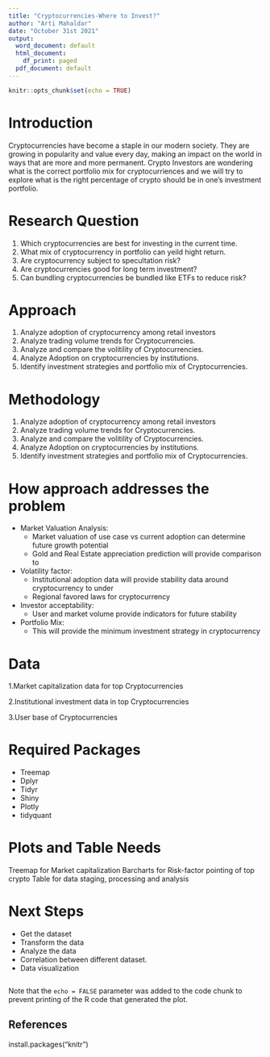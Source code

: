 ```yaml
---
title: "Cryptocurrencies-Where to Invest?"
author: "Arti Mahaldar"
date: "October 31st 2021"
output:
  word_document: default
  html_document:
    df_print: paged
  pdf_document: default
---
```


```r
knitr::opts_chunk$set(echo = TRUE)


```


# Introduction

Cryptocurrencies have become a staple in our modern society. They are growing in popularity and value every day, making an impact on the world in ways that are more and more permanent. 
Crypto Investors are wondering what is the correct portfolio mix for cryptocurriences and we will try to explore what is the right percentage of crypto should be in one’s investment portfolio.

# Research Question

1. Which cryptocurrencies are best for investing in the current time.
2. What mix of cryptocurrency in portfolio can yeild hight return.
3. Are cryptocurrency subject to specultation risk?
4. Are cryptocurrencies good for long term investment?
5. Can bundling cryptocurrencies be bundled like ETFs to reduce risk?

# Approach

1. Analyze adoption of cryptocurrency among retail investors
2. Analyze trading volume trends for Cryptocurrencies.
3. Analyze and compare the volitility of Cryptocurrencies.
4. Analyze Adoption on cryptocurrencies by institutions.
5. Identify investment strategies and portfolio mix of Cryptocurrencies.

# Methodology
1. Analyze adoption of cryptocurrency among retail investors
2. Analyze trading volume trends for Cryptocurrencies.
3. Analyze and compare the volitility of Cryptocurrencies.
4. Analyze Adoption on cryptocurrencies by institutions.
5. Identify investment strategies and portfolio mix of Cryptocurrencies.


# How approach addresses the problem

* Market Valuation Analysis:
  + Market valuation of use case vs current adoption can determine future growth potential
  + Gold and Real Estate appreciation prediction will provide comparison to  
* Volatility factor:
  + Institutional adoption data will provide stability data around cryptocurrency to under 
  + Regional favored laws for cryptocurrency
* Investor acceptability:
  + User and market volume provide indicators for future stability
* Portfolio Mix:
  + This will provide the minimum investment strategy in cryptocurrency 
  
# Data

1.Market capitalization data for top Cryptocurrencies

2.Institutional investment data in top Cryptocurrencies 

3.User base of Cryptocurrencies 

# Required Packages

* Treemap
* Dplyr
* Tidyr
* Shiny
* Plotly
* tidyquant

# Plots and Table Needs

Treemap for Market capitalization
Barcharts for Risk-factor pointing of top crypto
Table for data staging, processing and analysis

# Next Steps

* Get the dataset
* Transform the data
* Analyze the data 
* Correlation between different dataset.
* Data visualization




```r


```



Note that the `echo = FALSE` parameter was added to the code chunk to prevent printing of the R code that generated the plot.

## References
install.packages("knitr")

